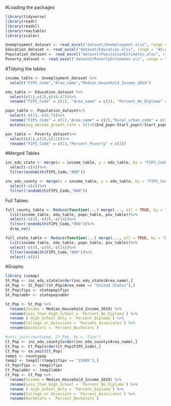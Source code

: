 #Loading the packages
```r
library(tidyverse)
library(readr)
library(readxl)
library(reactable)
library(scales)
```

```r
Unemployment_dataset <- read_excel("dataset/Unemployment.xlsx", range = "A5:CN3201")
Education_dataset <- read_excel("dataset/Education.xlsx", range = "A5:AU3209")
Population_dataset <- read_excel("dataset/PopulationEstimates.xlsx", range = "A2:H3203")
Poverty_dataset <- read_excel("dataset/PovertyEstimates.xls", range = "A5:AB3198")
```

#Tidying the tables

```r
income_table <- Unemployment_dataset %>%
  select("FIPS_Code","Area_name","Median_Household_Income_2019")

edu_table <- Education_dataset %>%
  select(c(1),c(3),c(44:47))%>%
  rename("FIPS_Code" = c(1), "Area_name" = c(2), "Percent_No_Diploma" = c(3), "Percent_Diploma" = c(4), "Percent_Associates" = c(5),"Percent_Bachelors" = c(6))

popn_table <- Population_dataset%>%
  select(-c(2),-c(6:7))%>%
  rename("FIPS_Code" = c(1),"Area_name" = c(2),"Rural_urban_code" = c(3),"Start_popn" = c(4), "End_popn" = c(5))%>%
  mutate(avg_decade_growth_rate = ((1+((End_popn-Start_popn)/Start_popn))^(1/3)-1))

pov_table <- Poverty_dataset%>%
  select(c(1),c(3),c(11))%>%
  rename("FIPS_Code" = c(1),"Percent_Poverty" = c(3))

```

#Merged Tables

```r
inc_edu_state <- merge(x = income_table, y = edu_table, by = "FIPS_Code")%>%
  select(-c(4))%>%
  filter(endsWith(FIPS_Code,"000"))

inc_edu_county <- merge(x = income_table, y = edu_table, by = "FIPS_Code")%>%
  select(-c(4))%>%
  filter(!endsWith(FIPS_Code,"000"))
```

Full Tables:

```r
full_county_table <- Reduce(function(...) merge(..., all = TRUE, by = "FIPS_Code"),
  list(income_table, edu_table, popn_table, pov_table))%>%
  select(-c(4),-c(9),-c(14))%>%
  filter(!endsWith(FIPS_Code,"000"))%>%
  drop_na()

full_state_table <- Reduce(function(...) merge(..., all = TRUE, by = "FIPS_Code"),
  list(income_table, edu_table, popn_table, pov_table))%>%
  select(-c(4),-c(9),-c(14))%>%
  filter(endsWith(FIPS_Code,"000"))%>%
  select(-c(8))

```

#Graphs

```r


library (usmap)
St_Pop <- inc_edu_state[order(inc_edu_state$Area_name),]
St_Pop <- St_Pop[!(St_Pop$Area_name == "United States"),]
St_Pop$fips <- statepop$fips
St_Pop$abbr <- statepop$abbr

St_Pop <- St_Pop %>% 
  rename(Income = Median_Household_Income_2019) %>% 
  rename(Less_than_High_School = `Percent_No_Diploma`) %>% 
  rename ( High_School_Only = `Percent_Diploma`) %>% 
  rename(College_or_Associate = `Percent_Associates`) %>% 
  rename(Bachelors = `Percent_Bachelors`)

```

```r
#anti_join(countypop, Ct_Pop, by = "fips")
Ct_Pop <- inc_edu_county[order(inc_edu_county$Area_name),]
Ct_Pop <- Ct_Pop[order(Ct_Pop$FIPS_Code),]
Ct_Pop <- na.omit(Ct_Pop)
temp1 <- countypop
temp2 <- temp1[!(temp1$fips == "15005"),]
Ct_Pop$fips <- temp2$fips
Ct_Pop$abbr <- temp2$abbr
Ct_Pop <- Ct_Pop %>% 
  rename(Income = Median_Household_Income_2019) %>% 
  rename(Less_than_High_School = `Percent_No_Diploma`) %>% 
  rename ( High_School_Only = `Percent_Diploma`) %>% 
  rename(College_or_Associate = `Percent_Associates`) %>% 
  rename(Bachelors = `Percent_Bachelors`)

```
